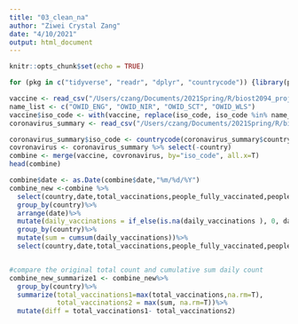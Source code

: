 ```yaml
---
title: "03_clean_na"
author: "Ziwei Crystal Zang"
date: "4/10/2021"
output: html_document
---
```


```r
knitr::opts_chunk$set(echo = TRUE)
```


```r
for (pkg in c("tidyverse", "readr", "dplyr", "countrycode")) {library(pkg, character.only = TRUE)}

vaccine <- read_csv("/Users/czang/Documents/2021Spring/R/biost2094_project/data/vaccinations.csv")
name_list <- c("OWID_ENG", "OWID_NIR", "OWID_SCT", "OWID_WLS")
vaccine$iso_code <- with(vaccine, replace(iso_code, iso_code %in% name_list, "GBR"))
coronavirus_summary <- read_csv("/Users/czang/Documents/2021Spring/R/biost2094_project/data/coronavirus_summary.csv")

coronavirus_summary$iso_code <- countrycode(coronavirus_summary$country, 'country.name','iso3c')
covronavirus <- coronavirus_summary %>% select(-country)
combine <- merge(vaccine, covronavirus, by="iso_code", all.x=T)
head(combine)

combine$date <- as.Date(combine$date,"%m/%d/%Y")
combine_new <-combine %>%
  select(country,date,total_vaccinations,people_fully_vaccinated,people_vaccinated,total_vaccinations_per_hundred, population, daily_vaccinations)%>%
  group_by(country)%>%
  arrange(date)%>%
  mutate(daily_vaccinations = if_else(is.na(daily_vaccinations ), 0, daily_vaccinations))%>%
  group_by(country)%>%
  mutate(sum = cumsum(daily_vaccinations))%>%
  select(country,date,total_vaccinations,people_fully_vaccinated,people_vaccinated,daily_vaccinations, sum)


#compare the original total count and cumulative sum daily count
combine_new_summarize1 <- combine_new%>%
  group_by(country)%>%
  summarize(total_vaccinations1=max(total_vaccinations,na.rm=T),
            total_vaccinations2 = max(sum, na.rm=T))%>%
  mutate(diff = total_vaccinations1- total_vaccinations2)


```

